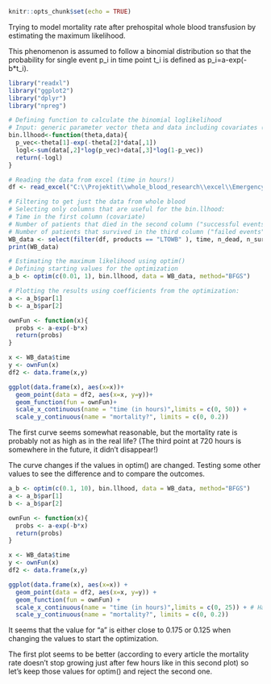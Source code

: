 ```r
knitr::opts_chunk$set(echo = TRUE)
```

Trying to model mortality rate after prehospital whole blood transfusion by estimating the maximum likelihood. 

This phenomenon is assumed to follow a binomial distribution so that the probability for single event p_i in time point t_i is defined as p_i=a-exp(-b*t_i). 

```r
library("readxl")
library("ggplot2")
library("dplyr")
library("npreg")
```

```r
# Defining function to calculate the binomial loglikelihood
# Input: generic parameter vector theta and data including covariates (explanatory variables) and corresponding observations (response variables)
bin.llhood<-function(theta,data){
  p_vec<-theta[1]-exp(-theta[2]*data[,1]) 
  logl<-sum(data[,2]*log(p_vec)+data[,3]*log(1-p_vec))
  return(-logl)
}
```

```r
# Reading the data from excel (time in hours!)
df <- read_excel("C:\\Projektit\\whole_blood_research\\excel\\Emergencyprocess_PHBT_splines.xlsx", sheet = "all_hours")

# Filtering to get just the data from whole blood
# Selecting only columns that are useful for the bin.llhood:
# Time in the first column (covariate)
# Number of patients that died in the second column ("successful events")
# Number of patients that survived in the third column ("failed events")
WB_data <- select(filter(df, products == "LTOWB" ), time, n_dead, n_survived)
print(WB_data)
```

```r
# Estimating the maximum likelihood using optim()
# Defining starting values for the optimization
a_b <- optim(c(0.01, 1), bin.llhood, data = WB_data, method="BFGS")

# Plotting the results using coefficients from the optimization:
a <- a_b$par[1]
b <- a_b$par[2]

ownFun <- function(x){
  probs <- a-exp(-b*x)
  return(probs)
}

x <- WB_data$time
y <- ownFun(x)
df2 <- data.frame(x,y)

ggplot(data.frame(x), aes(x=x))+
  geom_point(data = df2, aes(x=x, y=y))+
  geom_function(fun = ownFun)+
  scale_x_continuous(name = "time (in hours)",limits = c(0, 50)) +
  scale_y_continuous(name = "mortality?", limits = c(0, 0.2))

```
The first curve seems somewhat reasonable, but the mortality rate is probably not as high as in the real life? (The third point at 720 hours is somewhere in the future, it didn't disappear!)

The curve changes if the values in optim() are changed. Testing some other values to see the difference and to compare the outcomes.
```r
a_b <- optim(c(0.1, 10), bin.llhood, data = WB_data, method="BFGS")
a <- a_b$par[1]
b <- a_b$par[2]

ownFun <- function(x){
  probs <- a-exp(-b*x)
  return(probs)
}

x <- WB_data$time
y <- ownFun(x)
df2 <- data.frame(x,y)

ggplot(data.frame(x), aes(x=x)) +
  geom_point(data = df2, aes(x=x, y=y)) +
  geom_function(fun = ownFun) +
  scale_x_continuous(name = "time (in hours)",limits = c(0, 25)) + # Had to change limits to see anything
  scale_y_continuous(name = "mortality?", limits = c(0, 0.2))

```
It seems that the value for "a" is either close to 0.175 or 0.125 when changing the values to start the optimization.

The first plot seems to be better (according to every article the mortality rate doesn't stop growing just after few hours like in this second plot) so let's keep those values for optim() and reject the second one.